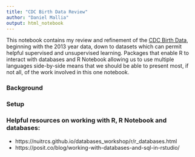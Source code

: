 ```yaml
---
title: "CDC Birth Data Review"
author: "Daniel Mallia"
output: html_notebook
---
```


This notebook contains my review and refinement of the [CDC Birth Data](
https://www.cdc.gov/nchs/data_access/Vitalstatsonline.htm), beginning with the
2013 year data, down to datasets which can permit helpful supervised and
unsupervised learning. Packages that enable R to interact with databases and
R Notebook allowing us to use multiple languages side-by-side means that we 
should be able to present most, if not all, of the work involved in this 
one notebook.

### Background


### Setup


### Helpful resources on working with R, R Notebook and databases:
- https://nuitrcs.github.io/databases_workshop/r/r_databases.html
- https://posit.co/blog/working-with-databases-and-sql-in-rstudio/


